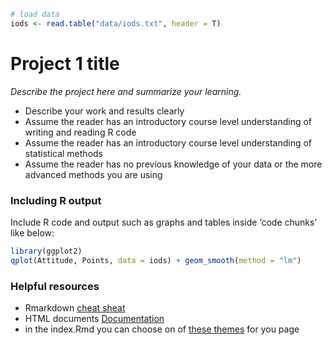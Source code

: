 ```r
# load data
iods <- read.table("data/iods.txt", header = T)
```

# Project 1 title

*Describe the project here and summarize your learning.*

- Describe your work and results clearly  
- Assume the reader has an introductory course level understanding of writing and reading R code  
- Assume the reader has an introductory course level understanding of statistical methods  
- Assume the reader has no previous knowledge of your data or the more advanced methods you are using  

### Including R output

Include R code and output such as graphs and tables inside 'code chunks' like below:  

```r
library(ggplot2)
qplot(Attitude, Points, data = iods) + geom_smooth(method = "lm")
```


### Helpful resources

- Rmarkdown [cheat sheat](https://www.rstudio.com/wp-content/uploads/2015/02/rmarkdown-cheatsheet.pdf)
- HTML documents [Documentation](http://rmarkdown.rstudio.com/html_document_format.html)
- in the index.Rmd you can choose on of [these themes](http://bootswatch.com/) for you page
